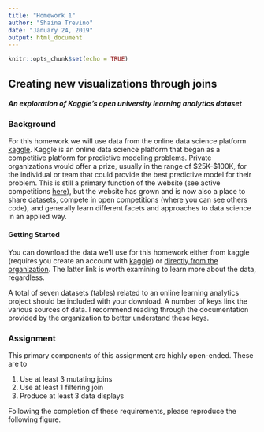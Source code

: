 ```yaml
---
title: "Homework 1"
author: "Shaina Trevino"
date: "January 24, 2019"
output: html_document
---
```


```r
knitr::opts_chunk$set(echo = TRUE)
```

## Creating new visualizations through joins

#### _An exploration of Kaggle's open university learning analytics dataset_

### Background

For this homework we will use data from the online data science platform [kaggle](https://www.kaggle.com/). Kaggle is an online data science platform that began as a competitive platform for predictive modeling problems. Private organizations would offer a prize, usually in the range of \$25K-$100K, for the individual or team that could provide the best predictive model for their problem. This is still a primary function of the website (see active competitions [here](https://www.kaggle.com/competitions>)), but the website has grown and is now also a place to share datasets, compete in open competitions (where you can see others code), and generally learn different facets and approaches to data science in an applied way.

#### Getting Started

You can download the data we’ll use for this homework either from kaggle (requires you create an account with [kaggle](https://www.kaggle.com/rocki37/open-university-learning-analytics-dataset)) or [directly from the organization](https://analyse.kmi.open.ac.uk/open_dataset). The latter link is worth examining to learn more about the data, regardless.

A total of seven datasets (tables) related to an online learning analytics project should be included with your download. A number of keys link the various sources of data. I recommend reading through the documentation provided by the organization to better understand these keys.

### Assignment

This primary components of this assignment are highly open-ended. These are to

1. Use at least 3 mutating joins
1. Use at least 1 filtering join
1. Produce at least 3 data displays

Following the completion of these requirements, please reproduce the following figure.